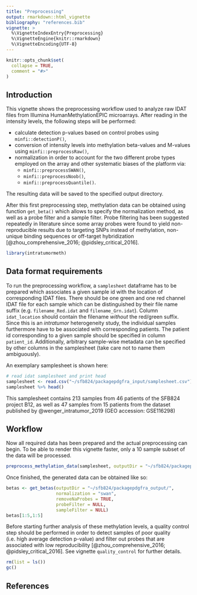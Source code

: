 ```yaml
---
title: "Preprocessing"
output: rmarkdown::html_vignette
bibliography: "references.bib"
vignette: >
  %\VignetteIndexEntry{Preprocessing}
  %\VignetteEngine{knitr::rmarkdown}
  %\VignetteEncoding{UTF-8}
---
```


```r
knitr::opts_chunk$set(
  collapse = TRUE,
  comment = "#>"
)
```


## Introduction

This vignette shows the preprocessing workflow used to analyze raw IDAT files from Illumina HumanMethylationEPIC microarrays.
After reading in the intensity levels, the following steps will be performed:

- calculate detection p-values based on control probes using `minfi::detectionP()`,
- conversion of intensity levels into methylation beta-values and M-values using `minfi::preprocessRaw()`,
- normalization in order to account for the two different probe types employed on the array and other systematic biases of the platform via: 
  - `minfi::preprocessSWAN()`,
  - `minfi::preprocessNoob()`,
  - `minfi::preprocessQuantile()`.
  
The resulting data will be saved to the specified output directory.

After this first preprocessing step, methylation data can be obtained using function `get_beta()` which allows to specify the normalization method, as well as a probe filter and a sample filter.
Probe filtering has been suggested repeatedly in literature since some array probes were found to yield non-reproducible results due to targeting SNPs instead of methylation, non-unique binding sequences or off-target hybridization [@zhou_comprehensive_2016; @pidsley_critical_2016].


```r
library(intratumormeth)
```

## Data format requirements

To run the preprocessing workflow, a `samplesheet` dataframe has to be prepared which associates a given sample id with the location of corresponding IDAT files.
There should be one green and one red channel IDAT file for each sample which can be distinguished by their file name suffix (e.g. `filename_Red.idat` and `filename_Grn.idat`).
Column `idat_location` should contain the filename _without_ the red/green suffix.
Since this is an _intratumor_ heterogeneity study, the individual samples furthermore have to be associated with corresponding patients.
The patient id corresponding to a given sample should be specified in column `patient_id`.
Additionally, arbitrary sample-wise metadata can be specified by other columns in the samplesheet (take care not to name them ambiguously).

An exemplary samplesheet is shown here:

```r
# read idat samplesheet and print head
samplesheet <- read.csv("~/sfb824/packagepdgfra_input/samplesheet.csv")
samplesheet %>% head()
```



This samplesheet contains 213 samples from 46 patients of the SFB824 project B12, as well as 47 samples from 15 patients from the dataset published by @wenger_intratumor_2019 (GEO accession: GSE116298)

## Workflow

Now all required data has been prepared and the actual preprocessing can begin.
To be able to render this vignette faster, only a 10 sample subset of the data will be processed.

```r
preprocess_methylation_data(samplesheet, outputDir = "~/sfb824/packagepdgfra_output/")
```


Once finished, the generated data can be obtained like so:

```r
betas <- get_betas(outputDir = "~/sfb824/packagepdgfra_output/", 
                   normalization = "swan", 
                   removeNaProbes = TRUE,
                   probeFilter = NULL,
                   sampleFilter = NULL)
betas[1:5,1:5]
```


Before starting further analysis of these methylation levels, a quality control step should be performed in order to detect samples of poor quality (i.e. high average detection p-value) and filter out probes that are associated with low reproducibility [@zhou_comprehensive_2016; @pidsley_critical_2016].
See vignette `quality_control` for further details.






```r
rm(list = ls())
gc()
```
















## References




